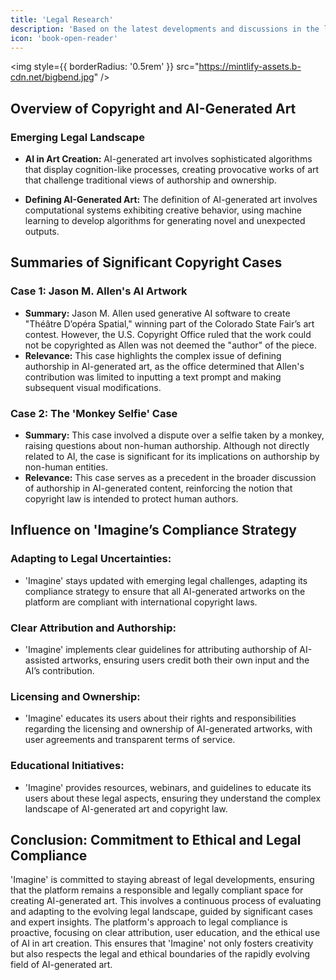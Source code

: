 ```yaml
---
title: 'Legal Research'
description: 'Based on the latest developments and discussions in the legal landscape regarding AI-generated art, here is a detailed research analysis report'
icon: 'book-open-reader'
---
```


<img
  style={{ borderRadius: '0.5rem' }}
  src="https://mintlify-assets.b-cdn.net/bigbend.jpg"
/>


## Overview of Copyright and AI-Generated Art

### Emerging Legal Landscape

- **AI in Art Creation:**
AI-generated art involves sophisticated algorithms that display cognition-like processes, creating provocative works of art that challenge traditional views of authorship and ownership​​.

- **Defining AI-Generated Art:**
The definition of AI-generated art involves computational systems exhibiting creative behavior, using machine learning to develop algorithms for generating novel and unexpected outputs​​.

## Summaries of Significant Copyright Cases

### Case 1: Jason M. Allen's AI Artwork
- **Summary:** Jason M. Allen used generative AI software to create "Théâtre D’opéra Spatial," winning part of the Colorado State Fair’s art contest. However, the U.S. Copyright Office ruled that the work could not be copyrighted as Allen was not deemed the "author" of the piece​​.
- **Relevance:** This case highlights the complex issue of defining authorship in AI-generated art, as the office determined that Allen's contribution was limited to inputting a text prompt and making subsequent visual modifications​​.

### Case 2: The 'Monkey Selfie' Case
- **Summary:** This case involved a dispute over a selfie taken by a monkey, raising questions about non-human authorship. Although not directly related to AI, the case is significant for its implications on authorship by non-human entities​​.
- **Relevance:** This case serves as a precedent in the broader discussion of authorship in AI-generated content, reinforcing the notion that copyright law is intended to protect human authors​​.

## Influence on 'Imagine’s Compliance Strategy

### Adapting to Legal Uncertainties:
- 'Imagine' stays updated with emerging legal challenges, adapting its compliance strategy to ensure that all AI-generated artworks on the platform are compliant with international copyright laws​​.

### Clear Attribution and Authorship:
- 'Imagine' implements clear guidelines for attributing authorship of AI-assisted artworks, ensuring users credit both their own input and the AI’s contribution​​.

### Licensing and Ownership:
- 'Imagine' educates its users about their rights and responsibilities regarding the licensing and ownership of AI-generated artworks, with user agreements and transparent terms of service​​​​.

### Educational Initiatives:
- 'Imagine' provides resources, webinars, and guidelines to educate its users about these legal aspects, ensuring they understand the complex landscape of AI-generated art and copyright law​​.

## Conclusion: Commitment to Ethical and Legal Compliance
'Imagine' is committed to staying abreast of legal developments, ensuring that the platform remains a responsible and legally compliant space for creating AI-generated art. This involves a continuous process of evaluating and adapting to the evolving legal landscape, guided by significant cases and expert insights. The platform's approach to legal compliance is proactive, focusing on clear attribution, user education, and the ethical use of AI in art creation. This ensures that 'Imagine' not only fosters creativity but also respects the legal and ethical boundaries of the rapidly evolving field of AI-generated art.